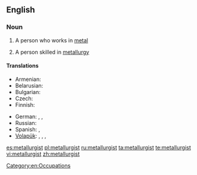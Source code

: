 ==English==

===Noun===
{{en-noun}}

# {{dated}} A person who works in [[metal]]
# A person skilled in [[metallurgy]]

====Translations====
{{trans-top|person skilled in metallurgy}}
* Armenian: {{t|hy|մետաղագործ|tr=metaġagorç}}
* Belarusian: {{t|be|металург|m|tr=metalúrh|xs=Belarusian}}
* Bulgarian: {{t|bg|металург|m|tr=metalúrg}}
* Czech: {{t|cs|metalurg|m}}
* Finnish: {{t+|fi|metallurgi}}
{{trans-mid}}
* German: {{t|de|Metallurg|m}}, {{t|de|Metallurge|m}}, {{t|de|Metallurgin|f}}
* Russian: {{t+|ru|металлург|m|tr=metallúrg}}
* Spanish: {{t-|es|metalúrgico|m|f}}, {{t-|es|metalurgista|m}}
* [[Volapük]]: {{qualifier|epicene}} {{t|vo|metalavan}}, {{qualifier|male}} {{t|vo|himetalavan}}, {{qualifier|female}} {{t|vo|jimetalavan}}, {{qualifier|collective, epicene}} {{t|vo|metalavanef}}
{{trans-bottom}}

[[Category:en:Occupations]]

[[es:metallurgist]]
[[pl:metallurgist]]
[[ru:metallurgist]]
[[ta:metallurgist]]
[[te:metallurgist]]
[[vi:metallurgist]]
[[zh:metallurgist]]